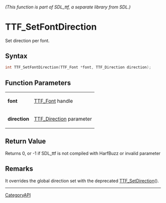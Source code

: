 ====== (This function is part of SDL_ttf, a separate library from SDL.) ======
= TTF_SetFontDirection =

Set direction per font.

== Syntax ==

<syntaxhighlight lang='c'>
int TTF_SetFontDirection(TTF_Font *font, TTF_Direction direction);
</syntaxhighlight>

== Function Parameters ==

{|
|'''font'''
|[[TTF_Font]] handle
|-
|'''direction'''
|[[TTF_Direction]] parameter
|}

== Return Value ==

Returns 0, or -1 if SDL_ttf is not compiled with HarfBuzz or invalid
parameter

== Remarks ==

It overrides the global direction set with the deprecated
[[TTF_SetDirection]]().

----
[[CategoryAPI]]


